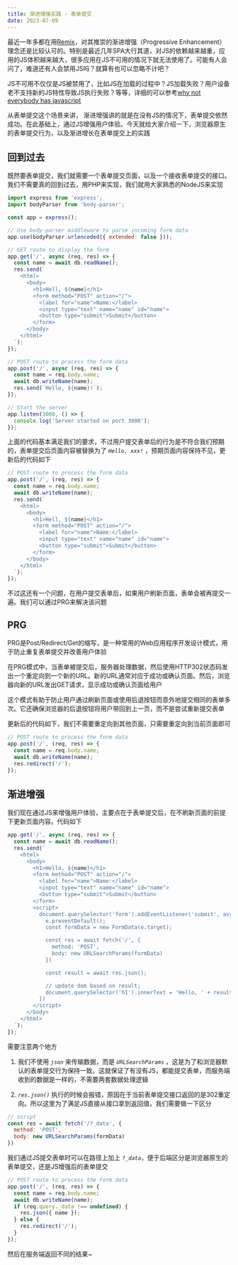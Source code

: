 ```yaml
---
title: 渐进增强实践 - 表单提交
date: 2023-07-09
---
```


最近一年多都在用[Remix](https://remix.run)，对其推崇的渐进增强（Progressive Enhancement）理念还是比较认可的。特别是最近几年SPA大行其道，对JS的依赖越来越重，应用的JS体积越来越大，很多应用在JS不可用的情况下就无法使用了。可能有人会问了，难道还有人会禁用JS吗？就算有也可以忽略不计吧？

JS不可用不仅仅是JS被禁用了，比如JS在加载的过程中？JS加载失败？用户设备老不支持新的JS特性导致JS执行失败？等等，详细的可以参考[why not everybody has javascript](https://www.kryogenix.org/code/browser/everyonehasjs.html)

从表单提交这个场景来讲， 渐进增强讲的就是在没有JS的情况下，表单提交依然成功。在此基础上，通过JS增强用户体验。今天就给大家介绍一下，浏览器原生的表单提交行为，以及渐进增长在表单提交上的实践

## 回到过去

既然要表单提交，我们就需要一个表单提交页面，以及一个接收表单提交的接口。我们不需要真的回到过去，用PHP来实现，我们就用大家熟悉的NodeJS来实现

```js
import express from 'express';
import bodyParser from 'body-parser';

const app = express();

// Use body-parser middleware to parse incoming form data
app.use(bodyParser.urlencoded({ extended: false }));

// GET route to display the form
app.get('/', async (req, res) => {
  const name = await db.readName();
  res.send(`
    <html>
      <body>
        <h1>Hell, ${name}</h1>
        <form method="POST" action="/">
          <label for="name">Name:</label>
          <input type="text" name="name" id="name">
          <button type="submit">Submit</button>
        </form>
      </body>
    </html>
  `);
});

// POST route to process the form data
app.post('/', async (req, res) => {
  const name = req.body.name;
  await db.writeName(name);
  res.send(`Hello, ${name}!`);
});

// Start the server
app.listen(3000, () => {
  console.log('Server started on port 3000');
});
```

上面的代码基本满足我们的要求，不过用户提交表单后的行为是不符合我们预期的，表单提交后页面内容被替换为了 _`Hello, xxx!`_ ，预期页面内容保持不见，更新后的代码如下

```js
// POST route to process the form data
app.post('/', (req, res) => {
  const name = req.body.name;
  await db.writeName(name);
  res.send(`
    <html>
      <body>
        <h1>Hell, ${name}</h1>
        <form method="POST" action="/">
          <label for="name">Name:</label>
          <input type="text" name="name" id="name">
          <button type="submit">Submit</button>
        </form>
      </body>
    </html>
  `);
});
```

不过这还有一个问题，在用户提交表单后，如果用户刷新页面，表单会被再提交一遍。我们可以通过PRG来解决该问题

## PRG

PRG是Post/Redirect/Get的缩写，是一种常用的Web应用程序开发设计模式，用于防止重复表单提交并改善用户体验

在PRG模式中，当表单被提交后，服务器处理数据，然后使用HTTP302状态码发出一个重定向到一个新的URL。新的URL通常对应于成功或确认页面。然后，浏览器向新的URL发出GET请求，显示成功或确认页面给用户

这个模式有助于防止用户通过刷新页面或使用后退按钮而意外地提交相同的表单多次。它还确保浏览器的后退按钮将用户带回到上一页，而不是尝试重新提交表单

更新后的代码如下，我们不需要重定向到其他页面，只需要重定向到当前页面即可

```js
// POST route to process the form data
app.post('/', (req, res) => {
  const name = req.body.name;
  await db.writeName(name);
  res.redirect('/');
});
```

## 渐进增强

我们现在通过JS来增强用户体验，主要点在于表单提交后，在不刷新页面的前提下更新页面内容。代码如下

```js focus=12:27
app.get('/', async (req, res) => {
  const name = await db.readName();
  res.send(`
    <html>
      <body>
        <h1>Hello, ${name}</h1>
        <form method="POST" action="/">
          <label for="name">Name:</label>
          <input type="text" name="name" id="name">
          <button type="submit">Submit</button>
        </form>
        <script>
          document.querySelector('form').addEventListener('submit', async e => {
            e.preventDefault();
            const formData = new FormData(e.target);

            const res = await fetch('/', {
              method: 'POST',
              body: new URLSearchParams(formData)
            })

            const result = await res.json();

            // update dom based on result;
            document.querySelector('h1').innerText = 'Hello, ' + result.name;
          })
        </script>
      </body>
    </html>
  `);
});
```

需要注意两个地方

1. 我们不使用 _`json`_ 来传输数据，而是 _`URLSearchParams`_ ，这是为了和浏览器默认的表单提交行为保持一致。这就保证了有没有JS，都能提交表单，而服务端收到的数据是一样的，不需要两套数据处理逻辑

2. _`res.json()`_ 执行的时候会报错，原因在于当前表单提交接口返回的是302重定向。所以这里为了满足JS直接从接口拿到返回值，我们需要做一下区分


```js
// script
const res = await fetch('/?_data', {
  method: 'POST',
  body: new URLSearchParams(formData)
})
```

我们通过JS提交表单时可以在路径上加上 _`?_data`_，便于后端区分是浏览器原生的表单提交，还是JS增强后的表单提交

```js
// POST route to process the form data
app.post('/', (req, res) => {
  const name = req.body.name;
  await db.writeName(name);
  if (req.query._data !== undefined) {
    res.json({ name });
  } else {
    res.redirect('/');
  }
});
```

然后在服务端返回不同的结果~

<CodeSandbox id="suspicious-ride-f9yd6z" />
